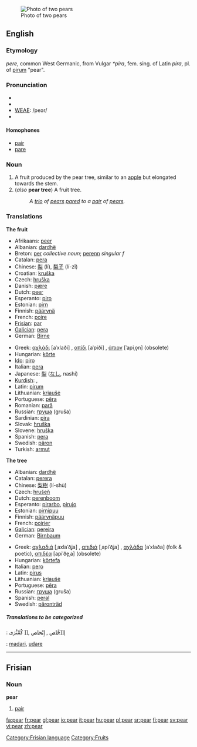 [[Image:Pears.jpg|thumb|Photo of two pears]]
==English==

===Etymology===
{{OE.}} ''pere'', common West Germanic, from Vulgar {{L.}} ''*pira'', fem. sing. of Latin ''pira'', pl. of [[pirum]] "pear".

===Pronunciation===
{{wikipedia}}
* {{AHD|pâr}}
* {{IPA|/peə/}}
*[[w:WEAE|WEAE]]: /peər/  
* {{SAMPA|/pe@(r)/}}

====Homophones====
{{Commons}}
*[[pair]]
*[[pare]]

===Noun===
{{en-noun-reg}}

# A fruit produced by the pear tree, similar to an [[apple]] but elongated towards the stem.
# (''also'' '''pear tree''') A fruit tree.
#:''A [[trio]] of [[pear]]s [[pare]]d to a [[pair]] of [[pear]]s.''

===Translations===
'''The fruit'''
{{top}}
*Afrikaans: [[peer]]
*Albanian: [[dardhë]] {{f}}
*Breton: [[per]] ''collective noun''; [[perenn]] ''singular f''
*Catalan: [[pera]] {{f}}
*Chinese: [[梨]] (lí), [[梨子]] (lí-zǐ)
*Croatian: [[kruška]] {{f}}
*Czech: [[hruška]] {{f}}
*Danish: [[pære]]
*Dutch: [[peer]] {{f}}
*Esperanto: [[piro]]
*Estonian: [[pirn]]
*Finnish: [[päärynä]]
*French: [[poire]] {{f}}
*[[Frisian]]: [[par]]
*[[Galician]]: [[pera]] {{f}}
*German: [[Birne]] {{f}}
{{mid}}
*Greek: [[αχλάδι]] [aˈxlaði] {{n}}, [[απίδι]] [aˈpiði] {{n}}, [[άπιον]] [ˈapiˌo̞n] {{n}} (obsolete)
*Hungarian: [[körte]]
*[[Ido]]: [[piro]]
*Italian: [[pera]] {{f}}
*Japanese: [[梨]] ([[なし]], nashi)
*[[Kurdish]]: {{trad|ku|hirmî}} {{f}}, {{trad|ku|karçîn}}
*Latin: [[pirum]] {{n}}
*Lithuanian: [[kriaušė]] {{f}}
*Portuguese: [[pêra]]
*Romanian: [[pară]] {{f}}
*Russian: [[груша]] (gruša) {{f}}
*Sardinian: [[pira]] {{f}}
*Slovak: [[hruška]] {{f}}
*Slovene: [[hruška]] {{f}}
*Spanish: [[pera]] {{f}}
*Swedish: [[päron]] {{n}}
*Turkish: [[armut]]
{{bottom}}

'''The tree'''
{{top}}
*Albanian: [[dardhë]] {{f}}
*Catalan: [[perera]] {{f}}
*Chinese: [[梨樹]] (lí-shù)
*Czech: [[hrušeň]] {{f}}
*Dutch: [[perenboom]] {{m}}
*Esperanto: [[pirarbo]], [[pirujo]]
*Estonian: [[pirnipuu]]
*Finnish: [[päärynäpuu]]
*French: [[poirier]] {{m}}
*[[Galician]]: [[pereira]] {{f}}
*German: [[Birnbaum]] {{m}}
{{mid}}
*Greek: [[αχλαδιά]] [ˌaxlaˈðʝa] {{f}}, [[απιδιά]] [ˌapiˈðʝa] {{f}}, [[αχλάδα]] [aˈxlaða] {{f}} (folk & poetic), [[απιδέα]] [apiˈðe̞ˌa] {{f}} (obsolete)
*Hungarian: [[körte]][[fa]]
*Italian: [[pero]] {{m}}
*Latin: [[pirus]] {{m}}
*Lithuanian: [[kriaušė]] {{f}}
*Portuguese: [[pêra]]
*Russian: [[груша]] (gruša) {{f}}
*Spanish: [[peral]] {{m}}
*Swedish: [[päronträd]]
{{bottom}}

=====Translations to be categorized=====
{{checktrans}}

{{ttbc|Arabic}}: [[إ[[جَّاص]]  , [[إِنْجاص]]  ,[[ كُمَّثْرَى

{{ttbc|Basque}}: [[madari]], [[udare]]

----

==Frisian==

===Noun===
'''pear'''

# [[pair]]

[[Category:Frisian language]]
[[Category:Fruits]]

[[fa:pear]]
[[fr:pear]]
[[gl:pear]]
[[io:pear]]
[[it:pear]]
[[hu:pear]]
[[pl:pear]]
[[sr:pear]]
[[fi:pear]]
[[sv:pear]]
[[vi:pear]]
[[zh:pear]]